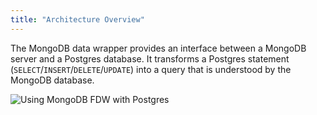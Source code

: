 ```yaml
---
title: "Architecture Overview"
---
```



The MongoDB data wrapper provides an interface between a MongoDB server and a Postgres database. It transforms a Postgres statement (`SELECT`/`INSERT`/`DELETE`/`UPDATE`) into a query that is understood by the MongoDB database.

![Using MongoDB FDW with Postgres](images/mongo_server_with_postgres.png)
